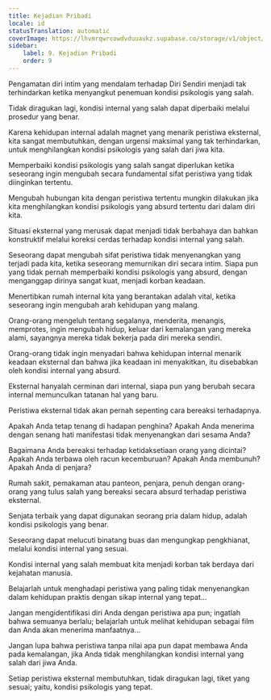 ```yaml
---
title: Kejadian Pribadi
locale: id
statusTranslation: automatic
coverImage: https://lhvmrqwrcowdvduuaukz.supabase.co/storage/v1/object/public/strapi-uploads/small_cover-tratado-de-psicologia-revolucionaria.webp-5e15e1cec4e0ebebcde5d7fc7565d8fd.webp
sidebar:
    label: 9. Kejadian Pribadi
    order: 9
---
```

Pengamatan diri intim yang mendalam terhadap Diri Sendiri menjadi tak terhindarkan ketika menyangkut penemuan kondisi psikologis yang salah.

Tidak diragukan lagi, kondisi internal yang salah dapat diperbaiki melalui prosedur yang benar.

Karena kehidupan internal adalah magnet yang menarik peristiwa eksternal, kita sangat membutuhkan, dengan urgensi maksimal yang tak terhindarkan, untuk menghilangkan kondisi psikologis yang salah dari jiwa kita.

Memperbaiki kondisi psikologis yang salah sangat diperlukan ketika seseorang ingin mengubah secara fundamental sifat peristiwa yang tidak diinginkan tertentu.

Mengubah hubungan kita dengan peristiwa tertentu mungkin dilakukan jika kita menghilangkan kondisi psikologis yang absurd tertentu dari dalam diri kita.

Situasi eksternal yang merusak dapat menjadi tidak berbahaya dan bahkan konstruktif melalui koreksi cerdas terhadap kondisi internal yang salah.

Seseorang dapat mengubah sifat peristiwa tidak menyenangkan yang terjadi pada kita, ketika seseorang memurnikan diri secara intim. Siapa pun yang tidak pernah memperbaiki kondisi psikologis yang absurd, dengan menganggap dirinya sangat kuat, menjadi korban keadaan.

Menertibkan rumah internal kita yang berantakan adalah vital, ketika seseorang ingin mengubah arah kehidupan yang malang.

Orang-orang mengeluh tentang segalanya, menderita, menangis, memprotes, ingin mengubah hidup, keluar dari kemalangan yang mereka alami, sayangnya mereka tidak bekerja pada diri mereka sendiri.

Orang-orang tidak ingin menyadari bahwa kehidupan internal menarik keadaan eksternal dan bahwa jika keadaan ini menyakitkan, itu disebabkan oleh kondisi internal yang absurd.

Eksternal hanyalah cerminan dari internal, siapa pun yang berubah secara internal memunculkan tatanan hal yang baru.

Peristiwa eksternal tidak akan pernah sepenting cara bereaksi terhadapnya.

Apakah Anda tetap tenang di hadapan penghina? Apakah Anda menerima dengan senang hati manifestasi tidak menyenangkan dari sesama Anda?

Bagaimana Anda bereaksi terhadap ketidaksetiaan orang yang dicintai? Apakah Anda terbawa oleh racun kecemburuan? Apakah Anda membunuh? Apakah Anda di penjara?

Rumah sakit, pemakaman atau panteon, penjara, penuh dengan orang-orang yang tulus salah yang bereaksi secara absurd terhadap peristiwa eksternal.

Senjata terbaik yang dapat digunakan seorang pria dalam hidup, adalah kondisi psikologis yang benar.

Seseorang dapat melucuti binatang buas dan mengungkap pengkhianat, melalui kondisi internal yang sesuai.

Kondisi internal yang salah membuat kita menjadi korban tak berdaya dari kejahatan manusia.

Belajarlah untuk menghadapi peristiwa yang paling tidak menyenangkan dalam kehidupan praktis dengan sikap internal yang tepat...

Jangan mengidentifikasi diri Anda dengan peristiwa apa pun; ingatlah bahwa semuanya berlalu; belajarlah untuk melihat kehidupan sebagai film dan Anda akan menerima manfaatnya...

Jangan lupa bahwa peristiwa tanpa nilai apa pun dapat membawa Anda pada kemalangan, jika Anda tidak menghilangkan kondisi internal yang salah dari jiwa Anda.

Setiap peristiwa eksternal membutuhkan, tidak diragukan lagi, tiket yang sesuai; yaitu, kondisi psikologis yang tepat.

